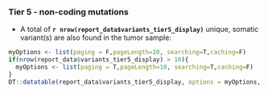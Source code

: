 ### Tier 5 - non-coding mutations

- A total of __`r nrow(report_data$variants_tier5_display)`__ unique, somatic variant(s) are also found in the tumor sample:
<br>

```r

myOptions <- list(paging = F,pageLength=10, searching=T,caching=F)
if(nrow(report_data$variants_tier5_display) > 10){
  myOptions <- list(paging = T,pageLength=10, searching=T,caching=F)
}
DT::datatable(report_data$variants_tier5_display, options = myOptions, escape=F, extensions = "Responsive")

```
<br><br>
